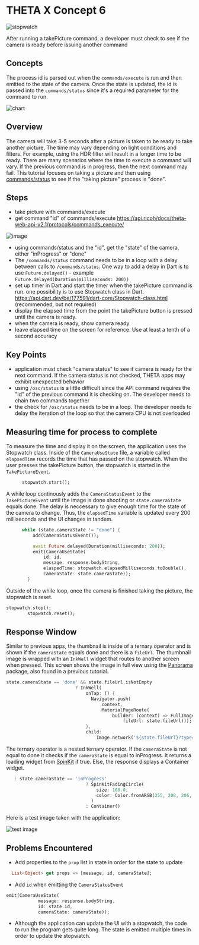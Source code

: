 # THETA X Concept 6

![stopwatch](stopwatch.png)

After running a takePicture command, a developer must check to see if the camera is ready before issuing another command

## Concepts

The process id is parsed out when the `commands/execute` is run and then emitted to the state of the camera. Once the state is updated, the id is passed into the `commands/status` since it's a required parameter for the command to run. 

![chart](flowchart.png)

## Overview

The camera will take 3-5 seconds after a picture is taken to be ready to take another picture.  The time may vary depending on light conditions and filters.  For example, using the HDR filter will result in a longer time to be ready.  There are many scenarios where the time to execute a command will vary. If the previous command is in progress, then the next command may fail. This tutorial focuses on taking a picture and then using [commands/status](https://api.ricoh/docs/theta-web-api-v2.1/protocols/commands_status/) to see if the "taking picture" process is "done".

## Steps
* take picture with commands/execute
* get command "id" of commands/execute https://api.ricoh/docs/theta-web-api-v2.1/protocols/commands_execute/

![image](steps.png)

* using commands/status and the "id", get the "state" of the camera, either "inProgress" or "done"
* The `/commands/status` command needs to be in a loop with a delay between calls to `/commands/status`.  One way to add a delay in Dart is to use `Future.delayed()` - example    `Future.delayed(Duration(milliseconds: 200))`
* set up timer in Dart and start the timer when the takePicture command is run.  one possibility is to use Stopwatch class in Dart. https://api.dart.dev/be/177591/dart-core/Stopwatch-class.html (recommended, but not required)
* display the elapsed time from the point the takePicture button is pressed until the camera is ready. 
* when the camera is ready, show camera ready
* leave elapsed time on the screen for reference.  Use at least a tenth of a second accuracy

## Key Points

* application must check "camera status" to see if camera is ready for the next command.  If the camera status is not checked, THETA apps may exhibit unexpected behavior
* using `/osc/status` is a little difficult since the API command requires the "id" of the previous command it is checking on.  The developer needs to chain two commands together
* the check for `/osc/status` needs to be in a loop.  The developer needs to delay the iteration of the loop so that the camera CPU is not overloaded

## Measuring time for process to complete

To measure the time and display it on the screen, the application uses the Stopwatch class. Inside of the `CameraUseState` file, a variable called `elapsedTime` records the time that has passed on the stopwatch. When the user presses the takePicture button, the stopwatch is started in the `TakePictureEvent`.

```dart
      stopwatch.start();
```

A while loop continously adds the `CameraStatusEvent` to the `TakePictureEvent` until the image is done shooting or `state.cameraState` equals done. The delay is neccessary to give enough time for the state of the camera to change. Thus, the `elapsedTime` variable is updated every 200 milliseconds and the UI changes in tandem.

```dart
      while (state.cameraState != "done") {
          add(CameraStatusEvent());

          await Future.delayed(Duration(milliseconds: 200));
          emit(CameraUseState(
              id: id,
              message: response.bodyString,
              elaspedTime: stopwatch.elapsedMilliseconds.toDouble(),
              cameraState: state.cameraState));
        }
```

Outside of the while loop, once the camera is finished taking the picture, the stopwatch is reset.

```dart
stopwatch.stop();
        stopwatch.reset();
```

## Response Window

Similar to previous apps, the thumbnail is inside of a ternary operator and is shown if the `cameraState` equals done and there is a `fileUrl`. The thumbnail image is wrapped with an `InkWell` widget that routes to another screen when pressed. This screen shows the image in full view using the [Panorama](https://pub.dev/packages/panorama) package, also found in a previous tutorial.

```dart
state.cameraState == 'done' && state.fileUrl.isNotEmpty
                          ? InkWell(
                              onTap: () {
                                Navigator.push(
                                    context,
                                    MaterialPageRoute(
                                        builder: (context) => FullImageScreen(
                                            fileUrl: state.fileUrl)));
                              },
                              child:
                                  Image.network('${state.fileUrl}?type=thumb'))
```

The ternary operator is a nested ternary operator. If the `cameraState` is not equal to done it checks if the `cameraState` is equal to inProgress. It returns a loading widget from [SpinKit](https://pub.dev/packages/flutter_spinkit) if true. Else, the response displays a Container widget.

```dart
   : state.cameraState == 'inProgress'
                              ? SpinKitFadingCircle(
                                  size: 100.0,
                                  color: Color.fromARGB(255, 208, 206, 206),
                                )
                              : Container()
```

Here is a test image taken with the application:

![test image](test_image.png)

## Problems Encountered

* Add properties to the `prop` list in state in order for the state to update

```dart
  List<Object> get props => [message, id, cameraState];
```

* Add `id` when emitting the `CameraStatusEvent` 

```dart
emit(CameraUseState(
            message: response.bodyString,
            id: state.id,
            cameraState: cameraState));
```

* Although the application can update the UI with a stopwatch, the code to run the program gets quite long. The state is emitted multiple times in order to update the stopwatch. 
